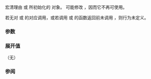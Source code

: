 {{ctitle|va_end}}
{{cpp/utility/variadic/navbar}}
{{dcl begin}}
{{dcl header|cstdarg}}
{{dcl|
void va_end( std::va_list ap );
}}
{{dcl end}}

{{tt|va_end}} 宏清理由 {{lc|va_start}} 或 {{lc|va_copy}} 所初始化的 {{c|ap}} 对象。{{tt|va_end}} 可能修改 {{c|ap}}，因而它不再可使用。

若无对 {{lc|va_start}} 或 {{lc|va_copy}} 的对应调用，或若调用 {{lc|va_start}} 或 {{lc|va_copy}} 的函数返回前未调用 {{tt|va_end}}，则行为未定义。

===参数===
{{par begin}}
{{par|ap|要清理的 {{lc|va_list}} 类型的实例}}
{{par end}}

===展开值===
（无）

===参阅===

{{dsc begin}}
{{dsc inc|cpp/utility/variadic/dsc va_start}}
{{dsc inc|cpp/utility/variadic/dsc va_copy}}
{{dsc inc|cpp/utility/variadic/dsc va_arg}}
{{dsc see c|c/variadic/va_end|va_end}}
{{dsc end}}

{{langlinks|de|en|es|fr|it|ja|pt|ru}}